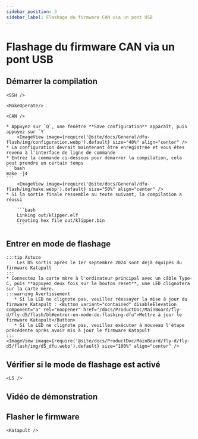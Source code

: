 ```yaml
---
sidebar_position: 3
sidebar_label: Flashage du firmware CAN via un pont USB
---
```




# Flashage du firmware CAN via un pont USB

## Démarrer la compilation

    <SSH />

    <MakeOperate/>

    <CAN />

    * Appuyez sur `Q`, une fenêtre **Save configuration** apparaît, puis appuyez sur `Y`
        <ImageView image={require('@site/docs/General/dfu-flash/img/configuration.webp').default} size="40%" align="center" />
    * La configuration devrait maintenant être enregistrée et vous êtes revenu à l'interface de ligne de commande
    * Entrez la commande ci-dessous pour démarrer la compilation, cela peut prendre un certain temps
    ```bash
    make -j4
    ```
        <ImageView image={require('@site/docs/General/dfu-flash/img/make.webp').default} size="50%" align="center" />
    * Si la sortie finale ressemble au texte suivant, la compilation a réussi

        ```bash
        Linking out/klipper.elf
        Creating hex file out/klipper.bin
        ```


## Entrer en mode de flashage

    :::tip Astuce
        Les D5 sortis après le 1er septembre 2024 sont déjà équipés du firmware Katapult
    :::
    * Connectez la carte mère à l'ordinateur principal avec un câble Type-C, puis **appuyez deux fois sur le bouton reset**, une LED clignotera sur la carte mère.
    :::warning Avertissement
       * Si la LED ne clignote pas, veuillez réessayer la mise à jour du firmware Katapult : <Button variant="contained" disableElevation component="a" rel="noopener" href="/docs/ProductDoc/MainBoard/fly-d/fly-d5/flash/bl#entrer-en-mode-de-flashing-dfu">Mettre à jour le firmware Katapult</Button>
       * Si la LED ne clignote pas, veuillez exécuter à nouveau l'étape précédente après avoir mis à jour le firmware Katapult
    :::
    <ImageView image={require('@site/docs/ProductDoc/MainBoard/fly-d/fly-d5/flash/img/d5_dfu.webp').default} size="100%" align="center" />

## Vérifier si le mode de flashage est activé

    <LS />

## Vidéo de démonstration

<AutoPlayer width="90%" url_zh="https://www.bilibili.com/video/BV1Ae5Tz5EiX/" url_other="https://www.youtube.com/embed/KS4iRlSnync?si=7_PtrExfBY-9uFO_" />


## Flasher le firmware


    <Katapult />

